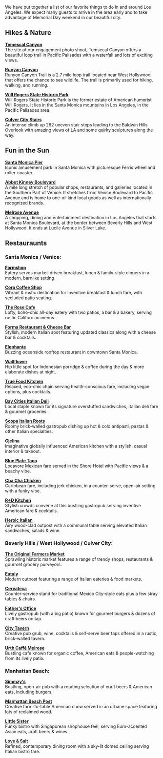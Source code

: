 We have put together a list of our favorite things to do in and around Los Angeles. We expect many guests to arrive in the area early and to take advantage of Memorial Day weekend in our beautiful city.

## Hikes & Nature

[**Temescal Canyon**](https://www.alltrails.com/trail/us/california/temescal-canyon-loop-trail)  
The site of our engagement photo shoot, Temsecal Canyon offers a beautiful loop trail in Pacific Palisades with a waterfall and lots of exciting views.

[**Runyan Canyon**](https://www.laparks.org/park/runyon-canyon)  
Runyon Canyon Trail is a 2.7 mile loop trail located near West Hollywood that offers the chance to see wildlife. The trail is primarily used for hiking, walking, and running.

[**Will Rogers State Historic Park**](https://www.parks.ca.gov/?page_id=626)  
Will Rogers State Historic Park is the former estate of American humorist Will Rogers. It lies in the Santa Monica mountains in Los Angeles, in the Pacific Palisades area.

[**Culver City Stairs**](https://rockchucksummit.com/culver-city-stairs-the-outdoor-stairmaster-of-baldwin-hills/)  
An intense climb up 282 uneven stair steps leading to the Baldwin Hills Overlook with amazing views of LA and some quirky sculptures along the way.

## Fun in the Sun

[**Santa Monica Pier**](https://www.santamonicapier.org/fun)  
Iconic amusement park in Santa Monica with picturesque Ferris wheel and roller-coaster.

[**Abbot Kinney Boulevard**](https://www.abbotkinneyblvd.com/)  
A mile long stretch of popular shops, restaurants, and galleries located in the Southern Part of Venice. It stretches from Venice Boulevard to Pacific Avenue and is home to one-of-kind local goods as well as internationally recognized brands.

[**Melrose Avenue**](https://melroseavenue-shop.com/)  
A shopping, dining and entertainment destination in Los Angeles that starts at Santa Monica Boulevard, at the border between Beverly Hills and West Hollywood. It ends at Lucile Avenue in Silver Lake.

## Restauraunts

### Santa Monica / Venice:

[**Farmshop**](http://farmshopca.com/)  
Eatery serves market-driven breakfast, lunch & family-style dinners in a modern, barnlike setting.

[**Cora Coffee Shop**](https://www.corascoffee.com/)  
Vibrant & rustic destination for inventive breakfast & lunch fare, with secluded patio seating.

[**The Rose Cafe**](https://therosevenice.la/)  
Lofty, boho-chic all-day eatery with two patios, a bar & a bakery, serving rustic Californian menus.

[**Forma Restaurant & Cheese Bar**](https://www.formarestaurant.com/)  
Stylish, modern Italian spot featuring updated classics along with a cheese bar & cocktails.

[**Elephante**](https://www.elephantela.com/)  
Buzzing oceanside rooftop restaurant in downtown Santa Monica.

[**Wallflower**](http://www.wallflowervenice.com/)  
Hip little spot for Indonesian porridge & coffee during the day & more elaborate dishes at night.

[**True Food Kitchen**](https://www.truefoodkitchen.com/santamonica)  
Relaxed, eco-chic chain serving health-conscious fare, including vegan options, plus cocktails.

[**Bay Cities Italian Deli**](https://www.baycitiesitaliandeli.com/)  
Local staple known for its signature overstuffed sandwiches, Italian deli fare & gourmet groceries.

[**Scopa Italian Roots**](https://www.scopaitalianroots.com/)  
Roomy brick-walled gastropub dishing up hot & cold antipasti, pastas & other Italian specialties.

[**Gjelina**](https://gjelina.com/la/)  
Imaginative globally influenced American kitchen with a stylish, casual interior & takeout.

[**Blue Plate Taco**](https://www.blueplatetaco.com/)  
Locavore Mexican fare served in the Shore Hotel with Pacific views & a beachy vibe.

[**Cha Cha Chicken**](http://www.chachachicken.com/)  
Caribbean fare, including jerk chicken, in a counter-serve, open-air setting with a funky vibe.

[**R+D Kitchen**](https://rd-kitchen.com/locations/santamonica/)  
Stylish crowds convene at this bustling gastropub serving inventive American fare & cocktails.

[**Heroic Italian**](https://heroicitalian.com/)  
Airy wood-clad outpost with a communal table serving elevated Italian sandwiches, salads & wine.

### Beverly Hills / West Hollywood / Culver City:

[**The Original Farmers Market**](https://www.farmersmarketla.com/)  
Sprawling historic market features a range of trendy shops, restaurants & gourmet grocery purveyors.

[**Eataly**](https://www.eataly.com/us_en/stores/los-angeles)  
Modern outpost featuring a range of Italian eateries & food markets.

[**Cervateca**](http://www.cervetecaculvercity.com/)  
Counter-service stand for traditional Mexico City-style eats plus a few stray tables & chairs.

[**Father's Office**](https://fathersoffice.com/location/culver-city/)  
Lively gastropub (with a big patio) known for gourmet burgers & dozens of craft beers on tap.

[**City Tavern**](http://citytavernculvercity.com/)  
Creative pub grub, wine, cocktails & self-serve beer taps offered in a rustic, brick-walled tavern.

[**Urth Caffé Melrose**](https://www.urthcaffe.com/our-cafes/locations/urth-melrose/)  
Bustling cafe known for organic coffee, American eats & people-watching from its lively patio.

### Manhattan Beach:

[**Simmzy's**](https://www.simmzys.com/)  
Bustling, open-air pub with a rotating selection of craft beers & American eats, including burgers.

[**Manhattan Beach Post**](http://eatmbpost.com/)  
Creative farm-to-table American chow served in an urbane space featuring lots of reclaimed wood.

[**Little Sister**](http://www.dinelittlesister.com/)  
Funky bistro with Singaporean shophouse feel, serving Euro-accented Asian eats, craft beers & wines.

[**Love & Salt**](https://www.loveandsaltla.com/)  
Refined, contemporary dining room with a sky-lit domed ceiling serving Italian bistro fare.
